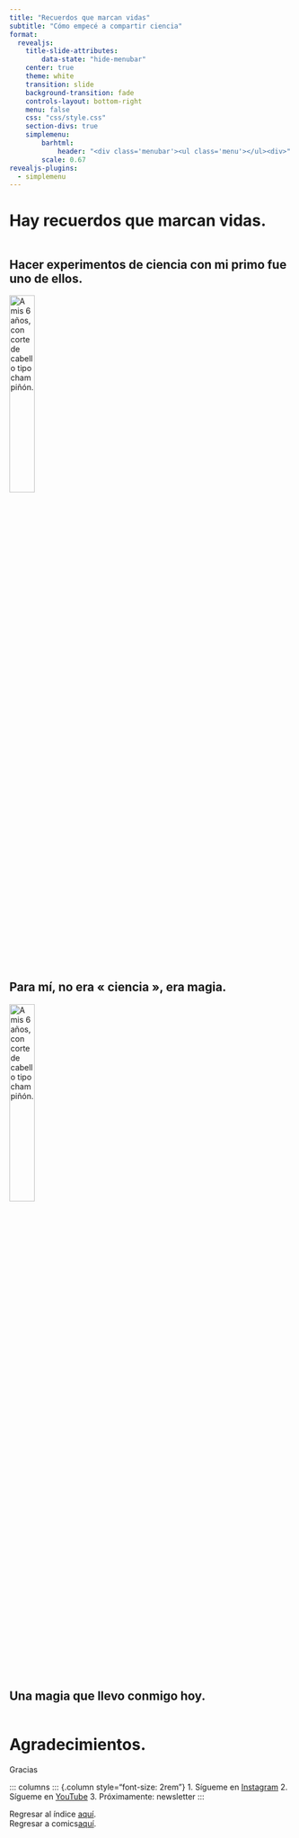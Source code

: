 ```yaml
---
title: "Recuerdos que marcan vidas"
subtitle: "Cómo empecé a compartir ciencia"
format:
  revealjs:
    title-slide-attributes:
        data-state: "hide-menubar"
    center: true
    theme: white
    transition: slide
    background-transition: fade
    controls-layout: bottom-right
    menu: false
    css: "css/style.css"
    section-divs: true
    simplemenu:
        barhtml:
            header: "<div class='menubar'><ul class='menu'></ul><div>"
        scale: 0.67
revealjs-plugins:
  - simplemenu
---
```



# Hay recuerdos que marcan vidas. {data-stack-name="Recuerdos que marcan vidas"}

<img data-src="../../images/Emanuel1.png">

## Hacer experimentos de ciencia con mi primo fue uno de ellos.

<img src="../../images/Emanuel2.png" alt="A mis 6 años, con corte de cabello tipo champiñón." style="width: 30%; max-width: 800px; margin-bottom: 20px;">

## Para mí, no era « ciencia », era magia.
<img src="../../images/Emanuel3.png" alt="A mis 6 años, con corte de cabello tipo champiñón." style="width: 30%; max-width: 800px; margin-bottom: 20px;">

## Una magia que llevo conmigo hoy.
<img data-src="../../images/Emanuel4.png"> 

# Agradecimientos. {data-name="Agradecimientos y Regresar"}

Gracias

::: columns
::: {.column style="font-size: 2rem"}
1. Sígueme en [Instagram](https://www.instagram.com/sheinventor/)
2. Sígueme en [YouTube](https://www.youtube.com/@SheInventor_Espanol)
3. Próximamente: newsletter
:::

Regresar al índice [aquí](../index.qmd).  
Regresar a comics[aquí](index.qmd).
